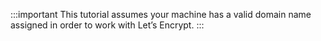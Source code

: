 :::important
This tutorial assumes your machine has a valid domain name assigned in order to work with Let’s Encrypt.
:::